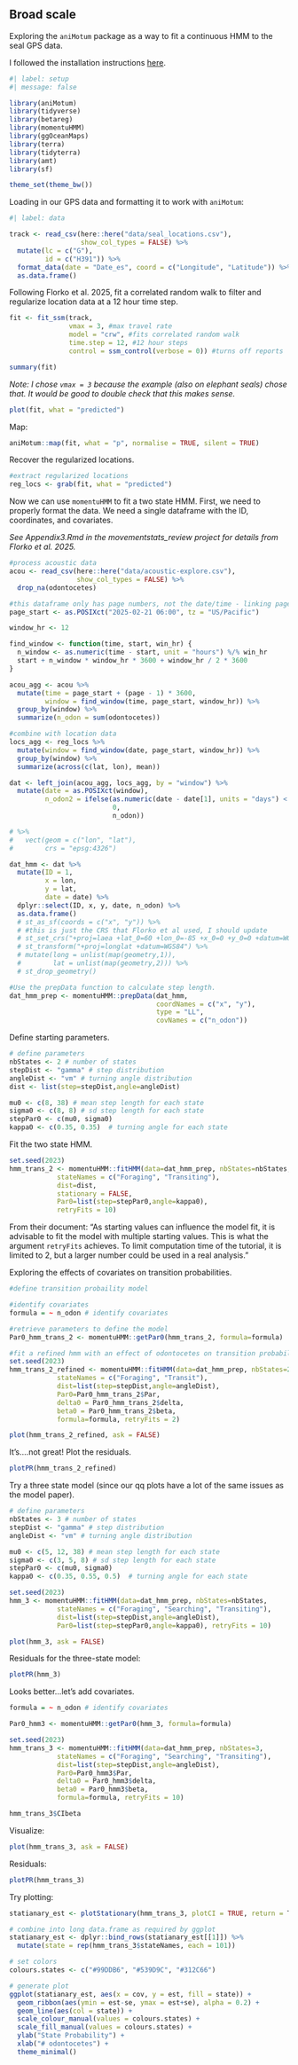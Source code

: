 ## Broad scale

Exploring the `aniMotum` package as a way to fit a continuous HMM to the seal GPS data.

I followed the installation instructions [here](https://ianjonsen.github.io/aniMotum/index.html).

```r
#| label: setup
#| message: false

library(aniMotum)
library(tidyverse)
library(betareg)
library(momentuHMM)
library(ggOceanMaps)
library(terra)
library(tidyterra)
library(amt)
library(sf)

theme_set(theme_bw())
```

Loading in our GPS data and formatting it to work with `aniMotum`:

```r
#| label: data

track <- read_csv(here::here("data/seal_locations.csv"),
                  show_col_types = FALSE) %>% 
  mutate(lc = c("G"), 
         id = c("H391")) %>% 
  format_data(date = "Date_es", coord = c("Longitude", "Latitude")) %>% 
  as.data.frame()

```

Following Florko et al. 2025, fit a correlated random walk to filter and regularize location data at a 12 hour time step.

```r

fit <- fit_ssm(track, 
               vmax = 3, #max travel rate 
               model = "crw", #fits correlated random walk
               time.step = 12, #12 hour steps
               control = ssm_control(verbose = 0)) #turns off reports

summary(fit)
```

*Note: I chose `vmax = 3` because the example (also on elephant seals) chose that. It would be good to double check that this makes sense.*

```r
plot(fit, what = "predicted")
```

Map:

```r
aniMotum::map(fit, what = "p", normalise = TRUE, silent = TRUE)
```

Recover the regularized locations.

```r
#extract regularized locations
reg_locs <- grab(fit, what = "predicted")
```

Now we can use `momentuHMM` to fit a two state HMM. First, we need to properly format the data. We need a single dataframe with the ID, coordinates, and covariates.

*See Appendix3.Rmd in the movementstats_review project for details from Florko et al. 2025.*

```r
#process acoustic data
acou <- read_csv(here::here("data/acoustic-explore.csv"),
                 show_col_types = FALSE) %>% 
  drop_na(odontocetes)

#this dataframe only has page numbers, not the date/time - linking pages with time
page_start <- as.POSIXct("2025-02-21 06:00", tz = "US/Pacific")

window_hr <- 12

find_window <- function(time, start, win_hr) {
  n_window <- as.numeric(time - start, unit = "hours") %/% win_hr
  start + n_window * window_hr * 3600 + window_hr / 2 * 3600
}

acou_agg <- acou %>% 
  mutate(time = page_start + (page - 1) * 3600,
         window = find_window(time, page_start, window_hr)) %>% 
  group_by(window) %>% 
  summarize(n_odon = sum(odontocetes))

#combine with location data
locs_agg <- reg_locs %>% 
  mutate(window = find_window(date, page_start, window_hr)) %>% 
  group_by(window) %>% 
  summarize(across(c(lat, lon), mean))

dat <- left_join(acou_agg, locs_agg, by = "window") %>% 
  mutate(date = as.POSIXct(window),
         n_odon2 = ifelse(as.numeric(date - date[1], units = "days") < 7,
                          0,
                          n_odon)) 

# %>% 
#   vect(geom = c("lon", "lat"), 
#        crs = "epsg:4326") 

dat_hmm <- dat %>% 
  mutate(ID = 1, 
         x = lon, 
         y = lat, 
         date = date) %>% 
  dplyr::select(ID, x, y, date, n_odon) %>% 
  as.data.frame()
  # st_as_sf(coords = c("x", "y")) %>%
  # #this is just the CRS that Florko et al used, I should update
  # st_set_crs("+proj=laea +lat_0=60 +lon_0=-85 +x_0=0 +y_0=0 +datum=WGS84 +units=m +no_defs +ellps=WGS84 +towgs84=0,0,0") %>%
  # st_transform("+proj=longlat +datum=WGS84") %>%
  # mutate(long = unlist(map(geometry,1)),
  #        lat = unlist(map(geometry,2))) %>% 
  # st_drop_geometry()

#Use the prepData function to calculate step length. 
dat_hmm_prep <- momentuHMM::prepData(dat_hmm, 
                                     coordNames = c("x", "y"),
                                     type = "LL", 
                                     covNames = c("n_odon"))
```

Define starting parameters.

```r
# define parameters
nbStates <- 2 # number of states
stepDist <- "gamma" # step distribution
angleDist <- "vm" # turning angle distribution
dist <- list(step=stepDist,angle=angleDist)

mu0 <- c(8, 38) # mean step length for each state
sigma0 <- c(8, 8) # sd step length for each state
stepPar0 <- c(mu0, sigma0)
kappa0 <- c(0.35, 0.35)  # turning angle for each state
```

Fit the two state HMM.

```r
set.seed(2023)
hmm_trans_2 <- momentuHMM::fitHMM(data=dat_hmm_prep, nbStates=nbStates,
            stateNames = c("Foraging", "Transiting"),
            dist=dist,
            stationary = FALSE, 
            Par0=list(step=stepPar0,angle=kappa0),
            retryFits = 10)
```

From their document: "As starting values can influence the model fit, it is advisable to fit the model with multiple starting values. This is what the argument `retryFits` achieves. To limit computation time of the tutorial, it is limited to 2, but a larger number could be used in a real analysis."

Exploring the effects of covariates on transition probabilities.

```r
#define transition probaility model

#identify covariates
formula = ~ n_odon # identify covariates

#retrieve parameters to define the model
Par0_hmm_trans_2 <- momentuHMM::getPar0(hmm_trans_2, formula=formula)

#fit a refined hmm with an effect of odontocetes on transition probability. 
set.seed(2023)
hmm_trans_2_refined <- momentuHMM::fitHMM(data=dat_hmm_prep, nbStates=2,
            stateNames = c("Foraging", "Transit"),
            dist=list(step=stepDist,angle=angleDist),
            Par0=Par0_hmm_trans_2$Par,
            delta0 = Par0_hmm_trans_2$delta, 
            beta0 = Par0_hmm_trans_2$beta,
            formula=formula, retryFits = 2)

plot(hmm_trans_2_refined, ask = FALSE)
```

It's....not great! Plot the residuals.

```r
plotPR(hmm_trans_2_refined)
```

Try a three state model (since our qq plots have a lot of the same issues as the model paper).

```r
# define parameters
nbStates <- 3 # number of states
stepDist <- "gamma" # step distribution
angleDist <- "vm" # turning angle distribution

mu0 <- c(5, 12, 38) # mean step length for each state
sigma0 <- c(3, 5, 8) # sd step length for each state
stepPar0 <- c(mu0, sigma0)
kappa0 <- c(0.35, 0.55, 0.5)  # turning angle for each state

set.seed(2023)
hmm_3 <- momentuHMM::fitHMM(data=dat_hmm_prep, nbStates=nbStates,
            stateNames = c("Foraging", "Searching", "Transiting"),
            dist=list(step=stepDist,angle=angleDist),
            Par0=list(step=stepPar0,angle=kappa0), retryFits = 10)

plot(hmm_3, ask = FALSE)
```

Residuals for the three-state model:

```r
plotPR(hmm_3)
```

Looks better...let's add covariates.

```r
formula = ~ n_odon # identify covariates

Par0_hmm3 <- momentuHMM::getPar0(hmm_3, formula=formula)

set.seed(2023)
hmm_trans_3 <- momentuHMM::fitHMM(data=dat_hmm_prep, nbStates=3,
            stateNames = c("Foraging", "Searching", "Transiting"),
            dist=list(step=stepDist,angle=angleDist),
            Par0=Par0_hmm3$Par,
            delta0 = Par0_hmm3$delta, 
            beta0 = Par0_hmm3$beta,
            formula=formula, retryFits = 10)

hmm_trans_3$CIbeta

```

Visualize:

```r
plot(hmm_trans_3, ask = FALSE)
```

Residuals:

```r
plotPR(hmm_trans_3)

```

Try plotting:

```r
statianary_est <- plotStationary(hmm_trans_3, plotCI = TRUE, return = T) # returns a list of data frames with estimated stationary state distribution and confidence intervals (useful for plotting with ggplot)

# combine into long data.frame as required by ggplot
statianary_est <- dplyr::bind_rows(statianary_est[[1]]) %>% 
  mutate(state = rep(hmm_trans_3$stateNames, each = 101))

# set colors
colours.states <- c("#99DDB6", "#539D9C", "#312C66")

# generate plot
ggplot(statianary_est, aes(x = cov, y = est, fill = state)) + 
  geom_ribbon(aes(ymin = est-se, ymax = est+se), alpha = 0.2) + 
  geom_line(aes(col = state)) +
  scale_colour_manual(values = colours.states) +
  scale_fill_manual(values = colours.states) +
  ylab("State Probability") + 
  xlab("# odontocetes") +
  theme_minimal()
```
